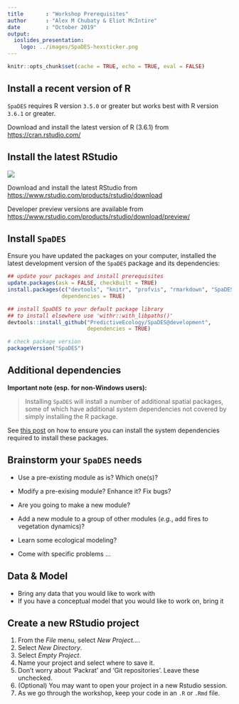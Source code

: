 ```yaml
---
title       : "Workshop Prerequisites"
author      : "Alex M Chubaty & Eliot McIntire"
date        : "October 2019"
output:
  ioslides_presentation:
    logo: ../images/SpaDES-hexsticker.png
---
```


```r
knitr::opts_chunk$set(cache = TRUE, echo = TRUE, eval = FALSE)
```

## Install a recent version of R

`SpaDES` requires R version `3.5.0` or greater but works best with R version `3.6.1` or greater. 

Download and install the latest version of R (3.6.1) from [https://cran.rstudio.com/](https://cran.rstudio.com/)

## Install the latest RStudio

![](../images/RStudio-Logo-Blue-Gray-125.png)

Download and install the latest RStudio from [https://www.rstudio.com/products/rstudio/download](https://www.rstudio.com/products/rstudio/download)

Developer preview versions are available from [https://www.rstudio.com/products/rstudio/download/preview/](https://www.rstudio.com/products/rstudio/download/preview/)

## Install `SpaDES`

Ensure you have updated the packages on your computer, installed the latest development version of the `SpaDES` package and its dependencies:

```r
## update your packages and install prerequisites
update.packages(ask = FALSE, checkBuilt = TRUE)
install.packages(c("devtools", "knitr", "profvis", "rmarkdown", "SpaDES"),
                 dependencies = TRUE)

## install SpaDES to your default package library
## to install elsewhere use 'withr::with_libpaths()'
devtools::install_github("PredictiveEcology/SpaDES@development",
                         dependencies = TRUE)

# check package version
packageVersion("SpaDES")
```

## Additional dependencies

**Important note (esp. for non-Windows users):**

> Installing `SpaDES` will install a number of additional spatial packages, some of which have additional system dependencies not covered by simply installing the R package.

See [this post](http://predictiveecology.org/2015/04/24/installing-R-spatial-packages.html) on how to ensure you can install the system dependencies required to install these packages.

## Brainstorm your `SpaDES` needs

- Use a pre-existing module as is? Which one(s)?

- Modify a pre-exising module? Enhance it? Fix bugs?

- Are you going to make a new module?

- Add a new module to a group of other modules (*e.g.*, add fires to vegetation dynamics)?

- Learn some ecological modeling?

- Come with specific problems ...

## Data & Model

- Bring any data that you would like to work with
- If you have a conceptual model that you would like to work on, bring it

## Create a new RStudio project

1. From the *File* menu, select *New Project...*.
2. Select *New Directory*.
3. Select *Empty Project*.
4. Name your project and select where to save it.
5. Don't worry about 'Packrat' and 'Git repositories'. Leave these unchecked.
6. (Optional) You may want to open your project in a new Rstudio session.
7. As we go through the workshop, keep your code in an `.R` or `.Rmd` file.

